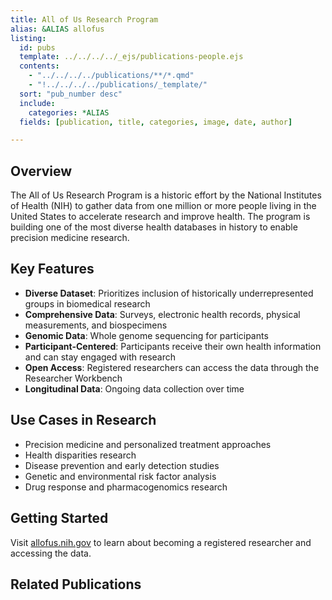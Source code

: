 ```yaml
---
title: All of Us Research Program
alias: &ALIAS allofus
listing:
  id: pubs
  template: ../../../../_ejs/publications-people.ejs 
  contents: 
    - "../../../../publications/**/*.qmd"
    - "!../../../../publications/_template/"
  sort: "pub_number desc"
  include:
    categories: *ALIAS
  fields: [publication, title, categories, image, date, author]

---
```


## Overview

The All of Us Research Program is a historic effort by the National Institutes of Health (NIH) to gather data from one million or more people living in the United States to accelerate research and improve health. The program is building one of the most diverse health databases in history to enable precision medicine research.

## Key Features

- **Diverse Dataset**: Prioritizes inclusion of historically underrepresented groups in biomedical research
- **Comprehensive Data**: Surveys, electronic health records, physical measurements, and biospecimens
- **Genomic Data**: Whole genome sequencing for participants
- **Participant-Centered**: Participants receive their own health information and can stay engaged with research
- **Open Access**: Registered researchers can access the data through the Researcher Workbench
- **Longitudinal Data**: Ongoing data collection over time

## Use Cases in Research

- Precision medicine and personalized treatment approaches
- Health disparities research
- Disease prevention and early detection studies
- Genetic and environmental risk factor analysis
- Drug response and pharmacogenomics research

## Getting Started

Visit [allofus.nih.gov](https://allofus.nih.gov/) to learn about becoming a registered researcher and accessing the data.

## Related Publications

:::{#pubs}
:::
